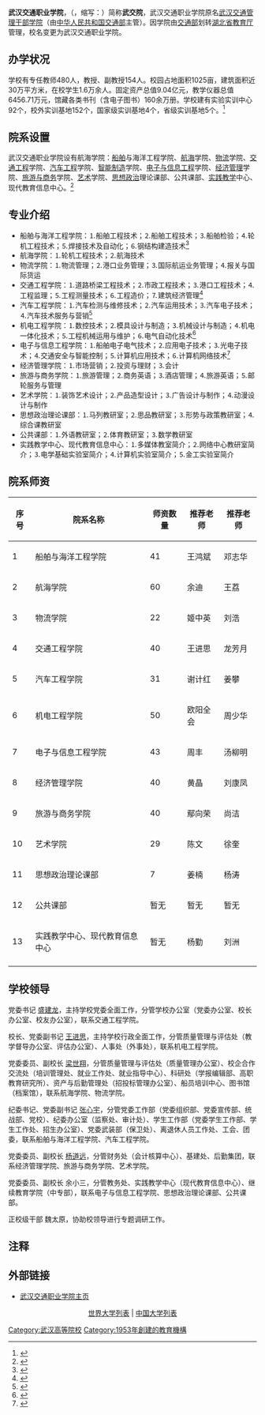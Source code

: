 {{primarysources|time=2014-10-07T14:26:02+00:00}}

{{coord|30|43|04|N|114|26|01|E|scale:1000|display=title}}
{{Infobox University |
| Name = <big>武汉交通职业学院</big>
| EnglishName = Wuhan Technical College of Communications
| SealImage =
| SealInfo = 
| Motto = 自强不息，明志高远
| Established = 办学源头溯源于1953年[[湖南省|湖南省]]城陵矶）<br />大学建立于2003年[[武汉市|武汉市]]与[[湖北大学|湖北大学]]毗邻,2007迁移至[[洪山区|洪山区]][[黄家湖|黄家湖]]大学城
| anniversary = 11月16日<br />
| Type = [[公立大学|理工大学]][[省属高校|省属高校]][[綜合大學|綜合大學]]<br>[[湖北省教育厅|湖北省教育厅]]<br>
| President = 王进思
| Secretary = 
| Location = {{PRC}}[[武汉市|武汉市]][[洪山区|洪山区]][[黄家湖|黄家湖]]
| Campus = 
| Area = 1025[[亩|亩]]<br />30万平方米（[[建筑面积|建筑面积]]）
| Department = 
| Faculty = 480人
| Professor =154人
| Associate Professor = 
| Assistant Professor = 
| Student = 1.6万人
| Undergraduate = 
| Postgraduate = 
|doctoral=
|former_names =[[长江航运职工大学|长江航运职工大学]]、 [[武汉交通政治管理干部学院|武汉交通政治管理干部学院]]、[[武汉交通管理干部学院|武汉交通管理干部学院]]等
| Nickname ='''武交院'''、'''武交职'''
| Affiliations = [[湖北省教育厅|湖北省教育厅]]
| Website = http://www.whtcc.edu.cn/
|}}
{{Portal|大學|Education - Grad Hat.svg}}
'''武汉交通职业学院'''，（{{lang-en|'''Wuhan Technical College of Communications'''}}，缩写：{{lang|en|'''WHTCC'''}}）简称'''武交院'''，武汉交通职业学院原名[[武汉交通管理干部学院|武汉交通管理干部学院]]（由[[中华人民共和国交通部|中华人民共和国交通部]]主管）。因学院由[[中华人民共和国交通部|交通部]]划转[[湖北省教育厅|湖北省教育厅]]管理，校名变更为武汉交通职业学院。

==办学状况==
学校有专任教师480人，教授、副教授154人。校园占地面积1025亩，建筑面积近30万平方米，在校学生1.6万余人。固定资产总值9.04亿元，教学仪器总值6456.71万元，馆藏各类书刊（含电子图书）160余万册。学校建有实验实训中心92个，校外实训基地152个，国家级实训基地4个，省级实训基地5个。<ref>{{cite book |url = http://www.whtcc.edu.cn/xxgy/xxjj.htm |title = 学校简介简介 |date = 2014年3月7日 |accessdate = 2014年10月6日 |archive-date = 2020年10月21日 |archive-url = https://web.archive.org/web/20201021104330/http://www.whtcc.edu.cn/xxgy/xxjj.htm |dead-url = no }}</ref>

==院系设置==

武汉交通职业学院设有航海学院：[[船舶|船舶]]与海洋工程学院、[[航海|航海]]学院、[[物流|物流]]学院、[[交通工程|交通工程]]学院、[[汽车工程|汽车工程]]学院、[[智能制造|智能制造]]学院、[[电子与信息工程|电子与信息工程]]学院、[[经济管理|经济管理]]学院、[[旅游与商务|旅游与商务]]学院、[[艺术|艺术]]学院、[[思想政治|思想政治]]理论课部、公共课部、[[实践教学|实践教学]]中心、现代教育信息中心。<ref> {{Cite book |accessdate = 2014年10月6日 |url = http://www.whtcc.edu.cn/main/index5/ |title = 院系设置 |deadurl = yes |archiveurl = https://web.archive.org/web/20141006150536/http://www.whtcc.edu.cn/main/index5/ |archivedate = 2014年10月6日 }} </ref>

==专业介绍==
*船舶与海洋工程学院：⒈船舶工程技术；⒉船舶工程技术；⒊船舶检验；⒋轮机工程技术；⒌焊接技术及自动化；⒍钢结构建造技术<ref>{{Cite web |url = http://cb.whtcc.edu.cn/?p=5 |title = 船舶与海洋工程学院简介 |deadurl = yes |archiveurl = https://web.archive.org/web/20141006160219/http://cb.whtcc.edu.cn/?p=5 |archivedate = 2014-10-06 }}</ref>
*航海学院：⒈轮机工程技术；⒉航海技术
*物流学院：⒈物流管理；⒉港口业务管理；⒊国际航运业务管理；⒋报关与国际货运
*交通工程学院：⒈道路桥梁工程技术；⒉市政工程技术；⒊港口工程技术；⒋工程监理；⒌工程测量技术；⒍工程造价；⒎建筑经济管理<ref>{{Cite web |url = http://jt.whtcc.edu.cn/?p=88&PHPSESSID=774524c59e1ebdb6305bbd26f3f4329c |title = 交通工程学院简介 |access-date = 2014-10-06 |archive-date = 2016-03-04 |archive-url = https://web.archive.org/web/20160304124912/http://jt.whtcc.edu.cn/?p=88&PHPSESSID=774524c59e1ebdb6305bbd26f3f4329c |dead-url = yes }}</ref>
*汽车工程学院：⒈汽车检测与维修技术；⒉汽车运用技术；⒊汽车电子技术；⒋汽车技术服务与营销<ref>{{Cite web |url = http://qc.whtcc.edu.cn/?p=194&PHPSESSID=ddb500f003ad9b179cf17da32cb24a45 |title = 汽车工程学院简介 |deadurl = yes |archiveurl = https://web.archive.org/web/20141006155318/http://qc.whtcc.edu.cn/?p=194&PHPSESSID=ddb500f003ad9b179cf17da32cb24a45 |archivedate = 2014-10-06 }}</ref>
*机电工程学院：⒈数控技术；⒉模具设计与制造；⒊机械设计与制造；⒋机电一体化技术；⒌工程机械运用与维护；⒍电气自动化技术<ref>{{Cite web |url = http://jd.whtcc.edu.cn/?p=39 |title = 机电工程学院介绍 |deadurl = yes |archiveurl = https://web.archive.org/web/20141006151943/http://jd.whtcc.edu.cn/?p=39 |archivedate = 2014-10-06 }}</ref>
*电子与信息工程学院：⒈船舶电子电气技术；⒉应用电子技术；⒊光电子技术；⒋交通安全与智能控制；⒌计算机应用技术；⒍计算机网络技术<ref>{{Cite web |url = http://dz.whtcc.edu.cn/a/xueyuangaikuang/xueyuanjianjie/ |title = 电子与信息工程学院简介 |deadurl = yes |archiveurl = https://web.archive.org/web/20141006155410/http://dz.whtcc.edu.cn/a/xueyuangaikuang/xueyuanjianjie/ |archivedate = 2014-10-06 }}</ref>
*经济管理学院：⒈市场营销；⒉投资与理财；⒊会计
*旅游与商务学院：⒈旅游管理；⒉商务英语；⒊酒店管理；⒋旅游英语；⒌邮轮服务与管理
*艺术学院：⒈装饰艺术设计；⒉产品造型设计；⒊广告设计与制作；⒋动漫设计与制作
*思想政治理论课部：⒈马列教研室；⒉思品教研室；⒊形势与政策教研室；⒋综合课教研室
*公共课部：⒈外语教研室；⒉体育教研室；⒊数学教研室
*实践教学中心、现代教育信息中心：⒈多媒体教室简介；⒉网络中心教研室简介；⒊电学基础实验室简介；⒋计算机实验室简介；⒌金工实验室简介

==院系师资==
{| class="wikitable"
|-
! 序号 !! 院系名称 !! 师资数量 !! 推荐老师 !! 推荐老师
|-
| 1 || 船舶与海洋工程学院 || 41 || 王鸿斌 || 邓志华
|-
| 2 || 航海学院 || 60 || 余迪 || 王荔
|-
| 3 || 物流学院 || 22 || 姬中英 || 刘浩
|-
| 4 || 交通工程学院 || 40 || 王进思 || 龙芳月
|-
| 5 || 汽车工程学院 || 31 || 谢计红|| 姜攀
|-
| 6 || 机电工程学院 || 50 || 欧阳全会 || 周少华
|-
| 7 || 电子与信息工程学院 || 43 || 周丰 || 汤柳明
|-
| 8 || 经济管理学院 || 40 || 黄晶 || 刘康凤
|-
| 9 || 旅游与商务学院 || 40 || 鄢向荣 || 尚洁
|-
| 10 || 艺术学院 || 29 || 陈文 || 徐奎
|-
| 11 || 思想政治理论课部 || 7 || 姜楠 || 杨涛
|-
| 12 || 公共课部 || 暂无 || 暂无 || 暂无
|-
| 13 || 实践教学中心、现代教育信息中心 || 暂无 || 杨勤 || 刘洲
|-
|}

==学校领导==

党委书记 [[盛建龙|盛建龙]]，主持学校党委全面工作，分管学校办公室（党委办公室、校长办公室、校友办公室），联系交通工程学院。
	
校长、党委副书记 [[王进思|王进思]]，主持学校行政全面工作，分管质量管理与评估处（教学督导办公室、评估办公室）、人事处（外事处），联系机电工程学院。
	
党委委员、副校长 [[梁世翔|梁世翔]]，分管质量管理与评估处（质量管理办公室）、校企合作交流处（培训管理处、就业工作处、就业指导中心）、科研处（学报编辑部、高职教育研究所）、资产与后勤管理处（招投标管理办公室）、船员培训中心、图书馆（档案馆），联系航海学院、物流学院。
	
纪委书记、党委副书记 [[张心宇|张心宇]]，分管党委工作部（党委组织部、党委宣传部、统战部、党校）、纪委办公室（监察处、审计处）、学生工作部（党委学生工作部、学生工作处、招生办公室）、党委武装部（保卫处）、离退休人员工作处、工会、团委，联系船舶与海洋工程学院、汽车工程学院。
	
党委委员、副校长 [[杨道远|杨道远]]，分管财务处（会计核算中心）、基建处、后勤集团，联系经济管理学院、旅游与商务学院、艺术学院。
	
党委委员、副校长 余小三，分管教务处、实践教学中心（现代教育信息中心）、继续教育学院（中专部），联系电子与信息工程学院、思想政治理论课部、公共课部。
	
正校级干部 魏太原，协助校领导进行专题调研工作。
== 注释 ==

{{Reflist|2}}

== 外部链接 ==

*[http://www.whtcc.edu.cn/ 武汉交通职业学院主页] {{Wayback|url=http://www.whtcc.edu.cn/ |date=20141006073941 }} 

<center>[[世界大学列表|世界大学列表]] | [[中国大学列表|中国大学列表]]</center>

{{湖北高等院校|nocat}}

[[Category:武汉高等院校|Category:武汉高等院校]]
[[Category:1953年創建的教育機構|Category:1953年創建的教育機構]]